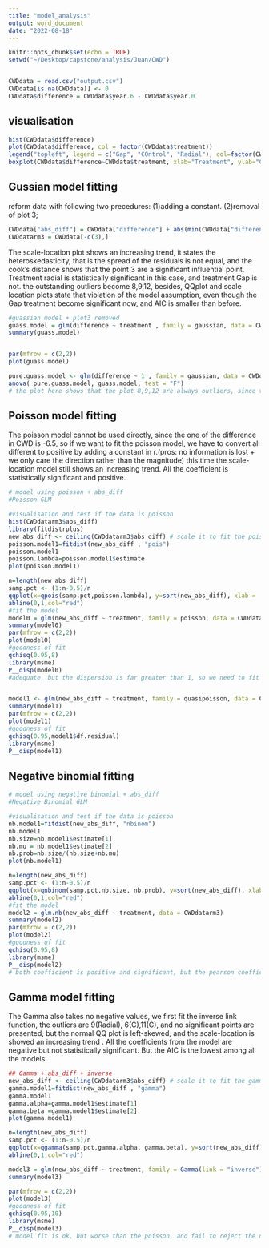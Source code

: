 ```yaml
---
title: "model_analysis"
output: word_document
date: "2022-08-18"
---
```

```r
knitr::opts_chunk$set(echo = TRUE)
setwd("~/Desktop/capstone/analysis/Juan/CWD")


CWDdata = read.csv("output.csv")
CWDdata[is.na(CWDdata)] <- 0
CWDdata$difference = CWDdata$year.6 - CWDdata$year.0

```


## visualisation 
```r
hist(CWDdata$difference)
plot(CWDdata$difference, col = factor(CWDdata$treatment))
legend("topleft", legend = c("Gap", "COntrol", "Radial"), col=factor(CWDdata$treatment), pch=1)
boxplot(CWDdata$difference~CWDdata$treatment, xlab="Treatment", ylab="CWD difference", main="CWD difference against different treatments")

```

## Gussian model fitting
reform data with following two precedures:
(1)adding a constant.
(2)removal of plot 3; 
```r
CWDdata["abs_diff"] = CWDdata["difference"] + abs(min(CWDdata["difference"])) + 1
CWDdatarm3 = CWDdata[-c(3),]
```

The scale-location plot shows an increasing trend, it states the heteroskedasticity, that is the spread of the residuals is not equal, and the cook’s distance shows that the point 3 are a significant influential point. Treatment radial is statistically significant in this case, and treatment Gap is not. the outstanding outliers become 8,9,12, besides, QQplot and scale location plots state that violation of the model assumption, even though the Gap treatment become significant now, and AIC is smaller than before.
```r
#guassian model + plot3 removed
guass.model = glm(difference ~ treatment , family = gaussian, data = CWDdatarm3)
summary(guass.model)


par(mfrow = c(2,2))
plot(guass.model)

pure.guass.model <- glm(difference ~ 1 , family = gaussian, data = CWDdatarm3)
anova( pure.guass.model, guass.model, test = "F")
# the plot here shows that the plot 8,9,12 are always outliers, since the F-stat is <0.05, we will reject the null at 5% significance level, so the treatment is useful in predicting the difference, both of them are positive, so an increasing in the difference is indicated
```



## Poisson model fitting

The poisson model cannot be used directly, since the one of the difference in CWD is -6.5, so if we want to fit the poisson model, we have to convert all different to positive by adding a constant in r.(pros: no information is lost + we only care the direction rather than the magnitude) this time the scale-location model still shows an increasing trend. All the coefficient is statistically significant and positive. 
```r
# model using poisson + abs_diff
#Poisson GLM

#visualisation and test if the data is poisson
hist(CWDdatarm3$abs_diff)
library(fitdistrplus)
new_abs_diff <- ceiling(CWDdatarm3$abs_diff) # scale it to fit the poisson model
poisson.model1=fitdist(new_abs_diff , "pois")
poisson.model1
poisson.lambda=poisson.model1$estimate
plot(poisson.model1)

n=length(new_abs_diff)
samp.pct <- (1:n-0.5)/n
qqplot(x=qpois(samp.pct,poisson.lambda), y=sort(new_abs_diff), xlab = 'Theoretical quantiles', ylab = 'Empirical quantiles', main='Q-Q plot Poisson')
abline(0,1,col="red")
#fit the model
model0 = glm(new_abs_diff ~ treatment, family = poisson, data = CWDdatarm3)
summary(model0)
par(mfrow = c(2,2))
plot(model0)
#goodness of fit
qchisq(0.95,8)
library(msme)
P__disp(model0)
#adequate, but the dispersion is far greater than 1, so we need to fit the quasipoisson model


model1 <- glm(new_abs_diff ~ treatment, family = quasipoisson, data = CWDdatarm3)
summary(model1)
par(mfrow = c(2,2))
plot(model1)
#goodness of fit
qchisq(0.95,model1$df.residual)
library(msme)
P__disp(model1)


```

## Negative binomial fitting
```r
# model using negative binomial + abs_diff
#Negative Binomial GLM

#visualisation and test if the data is poisson
nb.model1=fitdist(new_abs_diff, "nbinom")
nb.model1
nb.size=nb.model1$estimate[1]
nb.mu = nb.model1$estimate[2]
nb.prob=nb.size/(nb.size+nb.mu) 
plot(nb.model1)

n=length(new_abs_diff)
samp.pct <- (1:n-0.5)/n
qqplot(x=qnbinom(samp.pct,nb.size, nb.prob), y=sort(new_abs_diff), xlab = 'Theoretical quantiles', ylab = 'Empirical quantiles', main='Q-Q plot Negative Binomial')
abline(0,1,col="red")
#fit the model
model2 = glm.nb(new_abs_diff ~ treatment, data = CWDdatarm3)
summary(model2)
par(mfrow = c(2,2))
plot(model2)
#goodness of fit
qchisq(0.95,8)
library(msme)
P__disp(model2)
# both coefficient is positive and significant, but the pearson coefficient is less than 15.51, so we fail to reject them from this perpective
```

## Gamma model fitting

The Gamma also takes no negative values, we first fit the inverse link function, the outliers are 9(Radial), 6(C),11(C), and no significant points are presented, but the normal QQ plot is left-skewed, and the scale-location is showed an increasing trend . All the coefficients from the model are negative but not statistically significant. But the AIC is the lowest among all the models.
```r
## Gamma + abs_diff + inverse
new_abs_diff <- ceiling(CWDdatarm3$abs_diff) # scale it to fit the gamma model
gamma.model1=fitdist(new_abs_diff , "gamma")
gamma.model1
gamma.alpha=gamma.model1$estimate[1]
gamma.beta =gamma.model1$estimate[2]
plot(gamma.model1)

n=length(new_abs_diff)
samp.pct <- (1:n-0.5)/n
qqplot(x=qgamma(samp.pct,gamma.alpha, gamma.beta), y=sort(new_abs_diff), xlab = 'Theoretical quantiles', ylab = 'Empirical quantiles', main='Q-Q plot gamma')
abline(0,1,col="red")

model3 = glm(new_abs_diff ~ treatment, family = Gamma(link = "inverse"), data = CWDdatarm3)
summary(model3)

par(mfrow = c(2,2))
plot(model3)
#goodness of fit
qchisq(0.95,10)
library(msme)
P__disp(model3)
# model fit is ok, but worse than the poisson, and fail to reject the null

```
